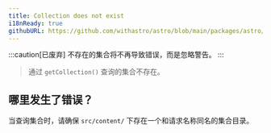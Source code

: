 ```yaml
---
title: Collection does not exist
i18nReady: true
githubURL: https://github.com/withastro/astro/blob/main/packages/astro/src/core/errors/errors-data.ts
---
```


:::caution[已废弃]
不存在的集合将不再导致错误，而是忽略警告。
:::

> 通过 `getCollection()` 查询的集合不存在。

## 哪里发生了错误？

当查询集合时，请确保 `src/content/` 下存在一个和请求名称同名的集合目录。
